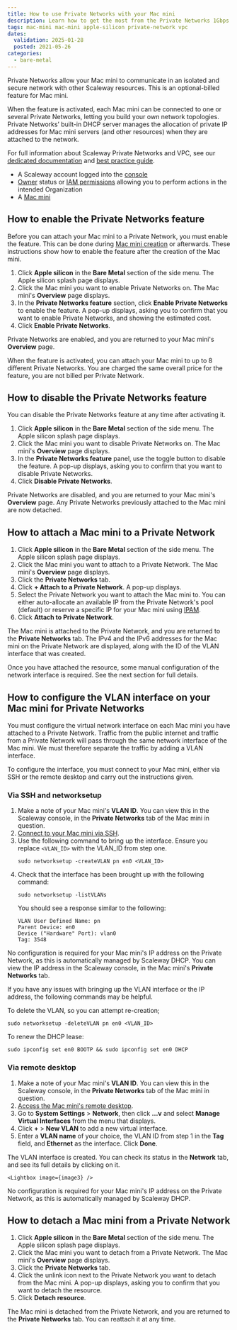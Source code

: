 ```yaml
---
title: How to use Private Networks with your Mac mini
description: Learn how to get the most from the Private Networks 1Gbps feature for your Mac mini. Find out how to activate the feature, attach your Mac mini to Private Networks, and enable secure communication with your other Scaleway resources.
tags: mac-mini mac-mini apple-silicon private-network vpc
dates:
  validation: 2025-01-28
  posted: 2021-05-26
categories:
  - bare-metal
---
```




Private Networks allow your Mac mini to communicate in an isolated and secure network with other Scaleway resources. This is an optional-billed feature for Mac mini.

When the feature is activated, each Mac mini can be connected to one or several Private Networks, letting you build your own network topologies. Private Networks’ built-in DHCP server manages the allocation of private IP addresses for Mac mini servers (and other resources) when they are attached to the network.

For full information about Scaleway Private Networks and VPC, see our [dedicated documentation](/vpc/) and [best practice guide](/vpc/reference-content/getting-most-private-networks/).

<Requirements />

- A Scaleway account logged into the [console](https://console.scaleway.com)
- [Owner](/iam/concepts/#owner) status or [IAM permissions](/iam/concepts/#permission) allowing you to perform actions in the intended Organization
- A [Mac mini](/apple-silicon/how-to/create-mac-mini/)

## How to enable the Private Networks feature

Before you can attach your Mac mini to a Private Network, you must enable the feature. This can be done during [Mac mini creation](/apple-silicon/how-to/create-mac-mini/) or afterwards. These instructions show how to enable the feature after the creation of the Mac mini.

1. Click **Apple silicon** in the **Bare Metal** section of the side menu. The Apple silicon splash page displays.
2. Click the Mac mini you want to enable Private Networks on. The Mac mini's **Overview** page displays.
3. In the **Private Networks feature** section, click **Enable Private Networks** to enable the feature.
    A pop-up displays, asking you to confirm that you want to enable Private Networks, and showing the estimated cost.
4. Click **Enable Private Networks**.

Private Networks are enabled, and you are returned to your Mac mini's **Overview** page.

<Message type = "tip">
When the feature is activated, you can attach your Mac mini to up to 8 different Private Networks. You are charged the same overall price for the feature, you are not billed per Private Network.
</Message>

## How to disable the Private Networks feature

You can disable the Private Networks feature at any time after activating it.

1. Click **Apple silicon** in the **Bare Metal** section of the side menu. The Apple silicon splash page displays.
2. Click the Mac mini you want to disable Private Networks on. The Mac mini's **Overview** page displays.
3. In the **Private Networks feature** panel, use the <Icon name="toggle" /> toggle button to disable the feature.
    A pop-up displays, asking you to confirm that you want to disable Private Networks.
4. Click **Disable Private Networks**.

Private Networks are disabled, and you are returned to your Mac mini's **Overview** page. Any Private Networks previously attached to the Mac mini are now detached. 

## How to attach a Mac mini to a Private Network

1. Click **Apple silicon** in the **Bare Metal** section of the side menu. The Apple silicon splash page displays.
2. Click the Mac mini you want to attach to a Private Network. The Mac mini's **Overview** page displays.
3. Click the **Private Networks** tab.
4. Click **+ Attach to a Private Network**. A pop-up displays.
5. Select the Private Network you want to attach the Mac mini to. You can either auto-allocate an available IP from the Private Network's pool (default) or reserve a specific IP for your Mac mini using [IPAM](/ipam/quickstart/).
6. Click **Attach to Private Network**.

The Mac mini is attached to the Private Network, and you are returned to the **Private Networks** tab. The IPv4 and the IPv6 addresses for the Mac mini on the Private Network are displayed, along with the ID of the VLAN interface that was created.

Once you have attached the resource, some manual configuration of the network interface is required. See the next section for full details.

## How to configure the VLAN interface on your Mac mini for Private Networks

You must configure the virtual network interface on each Mac mini you have attached to a Private Network. Traffic from the public internet and traffic from a Private Network will pass through the same network interface of the Mac mini. We must therefore separate the traffic by adding a VLAN interface.

To configure the interface, you must connect to your Mac mini, either via SSH or the remote desktop and carry out the instructions given.

### Via SSH and networksetup

1. Make a note of your Mac mini's **VLAN ID**. You can view this in the Scaleway console, in the **Private Networks** tab of the Mac mini in question.
2. [Connect to your Mac mini via SSH](/apple-silicon/how-to/connect-to-mac-mini-ssh/).
3. Use the following command to bring up the interface. Ensure you replace `<VLAN_ID>` with the VLAN_ID from step one.
    ```
    sudo networksetup -createVLAN pn en0 <VLAN_ID>
    ```
4. Check that the interface has been brought up with the following command:
    ```
    sudo networksetup -listVLANs
    ```
    You should see a response similar to the following:
    ```
    VLAN User Defined Name: pn
    Parent Device: en0
    Device ("Hardware" Port): vlan0
    Tag: 3548
    ```

No configuration is required for your Mac mini's IP address on the Private Network, as this is automatically managed by Scaleway DHCP. You can view the IP address in the Scaleway console, in the Mac mini's **Private Networks** tab.

<Message type="tip">
  If you have any issues with bringing up the VLAN interface or the IP address, the following commands may be helpful.

  To delete the VLAN, so you can attempt re-creation;
  ```
  sudo networksetup -deleteVLAN pn en0 <VLAN_ID>
  ```
  To renew the DHCP lease:
  ```
  sudo ipconfig set en0 BOOTP && sudo ipconfig set en0 DHCP
  ```
</Message>

### Via remote desktop

1. Make a note of your Mac mini's **VLAN ID**. You can view this in the Scaleway console, in the **Private Networks** tab of the Mac mini in question.
2. [Access the Mac mini's remote desktop](/apple-silicon/how-to/access-remote-desktop-mac-mini/).
3. Go to **System Settings** > **Network**, then click **...v** and select **Manage Virtual Interfaces** from the menu that displays.
    <Lightbox image={image} />
4. Click **+** > **New VLAN** to add a new virtual interface.
    <Lightbox image={image2} />
5. Enter a **VLAN name** of your choice, the VLAN ID from step 1 in the **Tag** field, and **Ethernet** as the interface. Click **Done**.

The VLAN interface is created. You can check its status in the **Network** tab, and see its full details by clicking on it.

    <Lightbox image={image3} />

No configuration is required for your Mac mini's IP address on the Private Network, as this is automatically managed by Scaleway DHCP.

## How to detach a Mac mini from a Private Network

1. Click **Apple silicon** in the **Bare Metal** section of the side menu. The Apple silicon splash page displays.
2. Click the Mac mini you want to detach from a Private Network. The Mac mini's **Overview** page displays.
3. Click the **Private Networks** tab.
4. Click the unlink icon <Icon name="unlink" /> next to the Private Network you want to detach from the Mac mini.
    A pop-up displays, asking you to confirm that you want to detach the resource.
5. Click **Detach resource**.

The Mac mini is detached from the Private Network, and you are returned to the **Private Networks** tab. You can reattach it at any time.